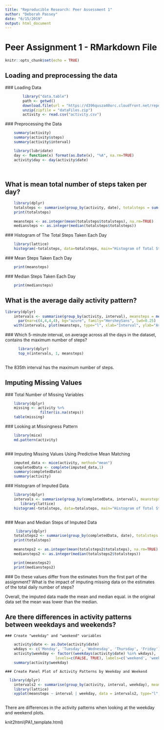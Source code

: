 ```yaml
---
title: "Reproducible Research: Peer Assessment 1"
author: "Deborah Passey"
date: "6/15/2019"
output: html_document
---
```


# Peer Assignment 1 - RMarkdown File  

```r
knitr::opts_chunk$set(echo = TRUE)
```

## Loading and preprocessing the data  

  ### Loading Data  

```r
        library("data.table")
        path <- getwd()
        download.file(url = "https://d396qusza40orc.cloudfront.net/repdata%2Fdata%2Factivity.zip", destfile = paste(path, "dataFiles.zip",sep = "/"))
        unzip(zipfile = "dataFiles.zip")
        activity <- read.csv("activity.csv")
```  
  
  ### Preprocessing the Data  
  
```r
    summary(activity)
    summary(activity$steps)
    summary(activity$interval)

    library(lubridate)
    day <- function(x) format(as.Date(x), "%A", na.rm=TRUE)
    activity$day <- day(activity$date)
    
    
```  
  
## What is mean total number of steps taken per day?  
  
```r
    library(dplyr)
    totalsteps <- summarise(group_by(activity, date), totalsteps = sum(steps, na.rm=TRUE))
    print(totalsteps)
    
    meansteps <- as.integer(mean(totalsteps$totalsteps), na.rm=TRUE)
    mediansteps <- as.integer(median(totalsteps$totalsteps))
```  
  
  ### Histogram of The Total Steps Taken Each Day  
```r
    library(lattice)
    histogram(~totalsteps, data=totalsteps, main="Histogram of Total Steps Taken Each Day", col="blue", xlab="Steps")
```    
    
  ### Mean Steps Taken Each Day  
```r
    print(meansteps)
```
    
  ### Median Steps Taken Each Day
```r
    print(mediansteps)
```  

## What is the average daily activity pattern?  
```r

library(dplyr)
    intervals <- summarise(group_by(activity, interval), meansteps = mean(steps, na.rm=TRUE))
      par(mar=c(4,4,4,4), bg="azure", family="HersheySans", lwd=0.25)
    with(intervals, plot(meansteps, type="l", xlab="Interval", ylab="Average Steps per Day", main="Average Daily Pattern"))

```  

  ### Which 5-minute interval, on average across all the days in the dataset, contains the maximum number of steps?  
```r
      library(dplyr)  
      top_n(intervals, 1, meansteps)
      
```  
  
The 835th interval has the maximum number of steps.   
  
## Imputing Missing Values  
  ### Total Number of Missing Variables  
```r
    library(dplyr)
    missing <- activity %>%
                filter(is.na(steps))
    table(missing)
```  
      
      
  ### Looking at Missingness Pattern  
```r
    library(mice)
    md.pattern(activity)
    
```  
      
  ### Imputing Missing Values Using Predictive Mean Matching
```r
    imputed_data <- mice(activity, method="mean")
    completedData <- complete(imputed_data,1)
    summary(completedData)
    summary(activity)
```  
  
  ### Histogram of Imputed Data  
```r
    library(dplyr)
    intervals <- summarise(group_by(completedData, interval), meansteps = mean(steps, na.rm=TRUE))
       library(lattice)
    histogram(~totalsteps, data=totalsteps, main="Histogram of Total Steps Taken Each Day - Imputed Data", col="green", xlab="Steps")
    
```  
    
    
  ### Mean and Median Steps of Imputed Data  
```r
     library(dplyr)
    totalsteps2 <- summarise(group_by(completedData, date), totalsteps = sum(steps, na.rm=TRUE))
    print(totalsteps)
    
    meansteps2 <- as.integer(mean(totalsteps2$totalsteps), na.rm=TRUE)
    mediansteps2 <- as.integer(median(totalsteps2$totalsteps))

    print(meansteps2)
    print(mediansteps2)
```  
  
  ### Do these values differ from the estimates from the first part of the assignment? What is the impact of imputing missing data on the estimates of the total daily number of steps?      

Overall, the imputed data made the mean and median equal. in the original data set the mean was lower than the median.  

## Are there differences in activity patterns between weekdays and weekends?  
    ### Create "weekday" and "weekend" variables  
```r
    activity$date <- as.Date(activity$date)
    wkdays <- c('Monday', 'Tuesday', 'Wednesday', 'Thursday', 'Friday')
    activity$weekday <- factor((weekdays(activity$date) %in% wkdays), 
                       levels=c(FALSE, TRUE), labels=c('weekend', 'weekday'))  
    summary(activity$weekday)
```  
  
    ### Create Panel Plot of Activity Patterns by Weekday and Weekend  
```r

  library(dplyr)
    intervals2 <- summarise(group_by(activity, interval, weekday), meansteps = mean(steps, na.rm=TRUE))
    library(lattice)
    xyplot(meansteps ~ interval | weekday, data = intervals2, type="l", xlab="Interval", ylab="Steps", main="Activity Patterns by Weekday and Weekend")    
    
```  
  
There are differences in the activity patterns when looking at the weekday and weekend plots.

knit2html(PA1_template.html)
